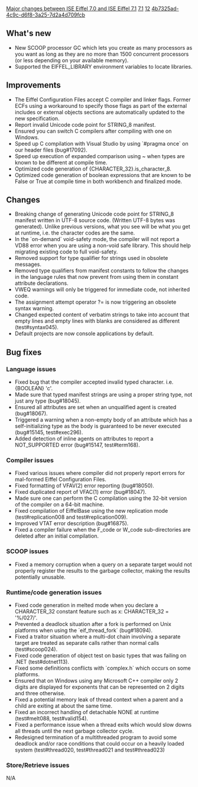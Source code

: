 [[Property:title|Major changes between ISE Eiffel 7.0 and ISE Eiffel 7.1]]
[[Property:link_title|7.1]]
[[Property:weight|12]]
[[Property:uuid|4b7325ad-4c9c-d6f8-3a25-7d2a4d709fcb]]
==What's new==
* New SCOOP processor GC which lets you create as many processors as you want as long as they are no more than 1500 concurrent processors (or less depending on your available memory).
* Supported the EIFFEL_LIBRARY environment variables to locate libraries.

==Improvements==
* The Eiffel Configuration Files accept C compiler and linker flags. Former ECFs using a workaround to specify those flags as part of the external includes or external objects sections are automatically updated to the new specification.
* Report invalid Unicode code point for STRING_8 manifest.
* Ensured you can switch C compilers after compiling with one on Windows.
* Speed up C compilation with Visual Studio by using `#pragma once` on our header files (bug#17092). 
* Speed up execution of expanded comparison using ~ when types are known to be different at compile time.
* Optimized code generation of <e>{CHARACTER_32}.is_character_8</e>.
* Optimized code generation of boolean expressions that are known to be False or True at compile time in both workbench and finalized mode.

==Changes==
* Breaking change of generating Unicode code point for STRING_8 manifest written in UTF-8 source code. (Written UTF-8 bytes was generated). Unlike previous versions, what you see will be what you get at runtime, i.e. the character codes are the same.
* In the `on-demand` void-safety mode, the compiler will not report a VD88 error when you are using a non-void safe library. This should help migrating existing code to full void-safety.
* Removed support for type qualifier for strings used in obsolete messages.
* Removed type qualifiers from manifest constants to follow the changes in the language rules that now prevent from using them in constant attribute declarations.
* VWEQ warnings will only be triggered for immediate code, not inherited code.
* The assignment attempt operator <e>?=</e> is now triggering an obsolete syntax warning.
* Changed expected content of verbatim strings to take into account that empty lines and empty lines with blanks are considered as different (test#syntax045).
* Default projects are now console applications by default.

==Bug fixes==

===Language issues===
* Fixed bug that the compiler accepted invalid typed character. i.e. {BOOLEAN} 'c'.
* Made sure that typed manifest strings are using a proper string type, not just any type (bug#18045).
* Ensured all attributes are set when an unqualified agent is created (bug#18067).
* Triggered a warning when a non-empty body of an attribute which has a self-initializing type as the body is guaranteed to be never executed (bug#15145, test#exec296).
* Added detection of inline agents on attributes to report a NOT_SUPPORTED error (bug#15147, test#term168).

===Compiler issues===
* Fixed various issues where compiler did not properly report errors for mal-formed Eiffel Configuration Files.
* Fixed formatting of VFAV(2) error reporting (bug#18050).
* Fixed duplicated report of VFAC(1) error (bug#18047).
* Made sure one can perform the C compilation using the 32-bit version of the compiler on a 64-bit machine.
* Fixed compilation of EiffelBase using the new replication mode (test#replication008 and test#replication009).
* Improved VTAT error description (bug#16875).
* Fixed a compiler failure when the F_code or W_code sub-directories are deleted after an initial compilation.

===SCOOP issues===
* Fixed a memory corruption when a query on a separate target would not properly register the results to the garbage collector, making the results potentially unusable.

===Runtime/code generation issues===
* Fixed code generation in melted mode when you declare a CHARACTER_32 constant feature such as <e>x: CHARACTER_32 = '%/027/'</e>.
* Prevented a deadlock situation after a fork is performed on Unix platforms when using the `eif_thread_fork` (bug#18094).
* Fixed a traitor situation where a multi-dot chain involving a separate target are treated as separate calls rather than normal calls (test#scoop024).
* Fixed code generation of object test on basic types that was failing on .NET (test#dotnet113).
* Fixed some definitions conflicts with `complex.h` which occurs on some platforms.
* Ensured that on Windows using any Microsoft C++ compiler only 2 digits are displayed for exponents that can be represented on 2 digits and three otherwise.
* Fixed a potential memory leak of thread context when a parent and a child are exiting at about the same time.
* Fixed an incorrect handling of <e>detachable NONE</e> at runtime (test#melt088, test#valid154).
* Fixed a performance issue when a thread exits which would slow downs all threads until the next garbage collector cycle.
* Redesigned termination of a multithreaded program to avoid some deadlock and/or race conditions that could occur on a heavily loaded system (test#thread020, test#thread021 and test#thread023)

===Store/Retrieve issues===
N/A

